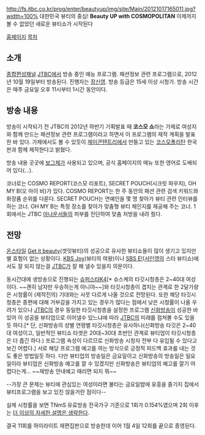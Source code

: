 http://fs.jtbc.co.kr/prog/enter/beautyup/img/site/Main/20121017165011.jpg?width=100%
대한민국 뷰티의 중심!
'''Beauty UP with COSMOPOLITAN'''
이제까지 볼 수 없었던 새로운 뷰티쇼가 시작된다

[http://enter.jtbc.co.kr/beautyup 홈페이지]
[[목차]]

== 소개 ==
[[종합편성채널]] [[JTBC]]에서 방송 중인 예능 프로그램. 패션정보 관련 프로그램으로, 2012년 10월 19일부터 방송된다. 진행자는 [[장신영]]. 방송 등급은 15세 이상 시청가. 방송 시간은 매주 금요일 오후 11시부터 1시간 동안이다.

== 방송 내용 ==
방송이 시작되기 전 JTBC의 2012년 하반기 기획발표 때 '''코스모 쇼'''라는 가제로 여성지와 함께 만드는 패션정보 관련 프로그램이라고 하면서 이 프로그램의 제작 계획을 발표한 바 있다. 가제에서도 볼 수 있듯이 [[제이콘텐트리]]에서 만들고 있는 [[코스모폴리탄]] 한국판과 함께 제작한다고 밝혔다.

방송 내용 곳곳에 [[보그체]]가 사용되고 있으며, 공식 홈페이지의 메뉴 또한 영어로 도배되어 있다(…).

코너로는 COSMO REPORT(코스모 리포트), SECRET POUCH(시크릿 파우치), OH MY B(오 마이 비)가 있다.
COSMO REPORT는 한 주 동안의 패션 관련 검색 키워드와 화장품 순위를 다룬다.
SECRET POUCH는 연예인을 몇 명 찾아가 뷰티 관련 인터뷰를 하는 코너.
OH MY B는 특정 장소를 찾아가 맞춤형 뷰티 체인지를 제공해 주는 코너. 1회에서는 JTBC [[아나운서]]들의 피부를 진단하여 맞춤 처방을 내려 줬다. 

== 전망 ==
[[온스타일]] [[Get it beauty]](겟잇뷰티)의 성공으로 유사한 뷰티쇼들이 많이 생기고 있지만 별 효험이 없는 상황이다. [[KBS Joy]](뷰티의 여왕)이나 [[SBS E!]]([[서인영]]의 스타 뷰티쇼)에서도 잘 되지 않는걸 [[JTBC]]가 잘 해 낼수 있을지 의문이다. 

동시간대에 생방송으로 진행되는 [[슈퍼스타K4]][* 슈스케의 타깃시청층은 2~40대 여성이다. ~~괜히 남자만 우승하는게 아니야~~]와 타깃시청층이 겹치는 관계로 한 2달가량은 시청률이 (제작진의) 기대와는 사뭇 다르게 나올 것으로 전망된다. 또한 해당 타깃시청층은 종편에 대해 거부감을 가지고 있는 경우가 많다는 점에서 낮은 시청률이 나올 우려가 있으나 [[JTBC]]의 경우 동일한 타깃시청층을 설정한 프로그램 [[신화방송]]이 성공한 바 있어 이 성공을 뷰티업으로 이어낼수 있느냐에 따라 [[JTBC]]의 미래를 점쳐볼 수도 있을 듯 하다.[* 단, 신화방송의 성별 연령별 타깃시청층은 유사하나(신화방송 타깃은 2~40대 여성이고, 일반적인 뷰티쇼 타겟은 20대~30대 초반인 관계로 뷰티업이 타깃시청층은 더 좁긴 하다.) 프로그램 속성이 다르므로 신화방송 시청자 전부 다 유입될 수 있다고 보긴 어렵다.] 서로 해당 프로그램 예고를 까는 방식으로 긍정적 피드백 효과를 내는 것도 좋은 방법일듯 하다. 다만 뷰티업의 방송일은 금요일이고 신화방송의 방송일은 일요일이라 뷰티업은 신화방송 예고를 깔 수 있겠지만 신화방송은 뷰티업의 예고를 깔기 어렵다는게... ~~재방송 안내예고 때리면 되지 뭐~~

--가장 큰 문제는 뷰티에 관심있는 여성이라면 불타는 금요일밤에 유흥을 즐기지 집에서 뷰티프로그램을 보고 있진 않을거란 점이다--

실제 시청률을 보면 TNmS 유료방송 전국가구 기준으로 1회가 0.154%였으며 2회 이후는 [[더 이상의 자세한 설명은 생략한다]].

결국 11회를 하이라이트 재편집판으로 방송한데 이어 1월 4일 12회를 끝으로 종영된다.
